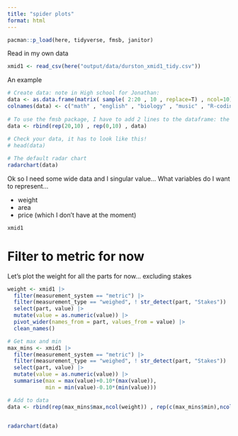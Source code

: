 ```yaml
---
title: "spider plots"
format: html
---
```


```r
pacman::p_load(here, tidyverse, fmsb, janitor)
```

Read in my own data

```r
xmid1 <- read_csv(here("output/data/durston_xmid1_tidy.csv"))
```


An example

```r
# Create data: note in High school for Jonathan:
data <- as.data.frame(matrix( sample( 2:20 , 10 , replace=T) , ncol=10))
colnames(data) <- c("math" , "english" , "biology" , "music" , "R-coding", "data-viz" , "french" , "physic", "statistic", "sport" )
 
# To use the fmsb package, I have to add 2 lines to the dataframe: the max and min of each topic to show on the plot!
data <- rbind(rep(20,10) , rep(0,10) , data)
 
# Check your data, it has to look like this!
# head(data)

# The default radar chart 
radarchart(data)
```

Ok so I need some wide data and I singular value...
What variables do I want to represent...

- weight
- area
- price (which I don't have at the moment)

```r
xmid1 
```

# Filter to metric for now

Let's plot the weight for all the parts for now... excluding stakes

```r
weight <- xmid1 |> 
  filter(measurement_system == "metric") |> 
  filter(measurement_type == "weighed", ! str_detect(part, "Stakes")) |> 
  select(part, value) |> 
  mutate(value = as.numeric(value)) |> 
  pivot_wider(names_from = part, values_from = value) |> 
  clean_names()

# Get max and min
max_mins <- xmid1 |> 
  filter(measurement_system == "metric") |> 
  filter(measurement_type == "weighed", ! str_detect(part, "Stakes")) |> 
  select(part, value) |> 
  mutate(value = as.numeric(value)) |> 
  summarise(max = max(value)+0.10*(max(value)),
            min = min(value)-0.10*(min(value)))

# Add to data
data <- rbind(rep(max_mins$max,ncol(weight)) , rep(c(max_mins$min),ncol(weight)), weight)


radarchart(data)
```

